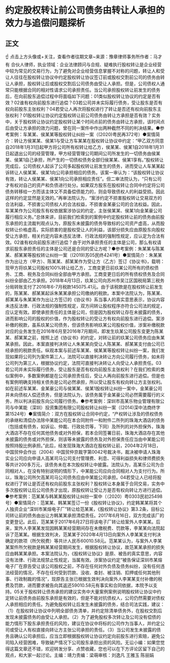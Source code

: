 # 约定股权转让前公司债务由转让人承担的效力与追偿问题探析
## 正文
☝ 点击上方头像或+关注，查看作者往期文章~来源：豫章律师事务所作者：马才有 合伙人律师，执业领域：企业法律顾问与合规、疑难执行股权转让是企业经营中较为常见的交易行为，为了避免对企业经营信息掌握不对称的问题，转让人和受让人往往在股权转让协议中约定股权转让协议签订前或股权交割前公司的债务由转让人承担，股权转让后或股权交割后公司债务由受让人承担。但是，公司债权人通常只能根据合同的相对性请求公司承担责任。当公司承担股权转让前发生的债务后，在向前股东追偿过程中将面临如下问题：01类似股权转让协议的约定是否有效？02谁有权向前股东进行追偿？03若公司并未实际履行债务，受让股东是否有权向前股东主张权利？04若受让人再次将股权进行了转让是否还有权向前股东主张权利？01股权转让协议约定股权转让前公司债务由转让方承担是否有效？实务中，关于股权转让协议约定股权转让某个时间点前的债务由转让方承担，该时间点后由受让方承担的效力问题，曾在同一案件中作出两种截然不同的判决结果。●参考案例：车某某、侯某某等股权转让纠纷一案（(2020)粤民再372号）●案情简介：转让方侯某某、侯某1与受让方车某某在股权转让协议中约定：“甲乙双方同意自2018年1月31日起甲方将公司所有权转让给乙方，侯某某、侯某1自2018年1月31日起退出公司的经营管理，甲方经营管理公司期间公司所发生的一切债务由侯某某、侯某1自己承担，所产生的一切债权债务全部归侯某某、侯某1享有。”股权转让完成后，公司债权人起诉了公司多起股权转让前发生的债务，进而受让人车某某起诉转让人侯某某、侯某1向公司承担相应的债务。该案一审认为：“该股权转让协议有效，转让人侯某某、侯某1向公司承担相应责任”。但二审法院认为，“只有公司才有权对自己的资产和负债进行处分。如果双方股东在股权转让合同中约定将公司债务转移给一方而该主体又不具备偿债能力的，则会导致债权人的利益受损。因此这样的约定显然是无效的。”再审法院认为，“案涉约定不损害股权转让交易双方的合法利益，不损害公司债权人的合法权益，不损害金某豪公司的合法权益。因此，车某某作为公司股东有权依据案涉协议的约定，主张侯某某、侯某1向金某豪公司履行相应义务。”总体来讲，目前我们检索到的案例中约定股权转让前的债务由前股东承担的主流裁判观点认为，原股东未披露的债务导致标的公司资产虚高，从而股权转让价格虚高，实际损害的是股权受让人的利益，该部分损失应由原股东向股权受让方承担，相关约定内容未违反法律、行政法规的强制性规定，应认定为合法有效。02谁有权向前股东进行追偿？由于对外承担责任的主体是公司，那么有权请求前股东承担责任的主体是公司还是合同的受让方呢？●参考案例：朱某某与陈某某、郝某某等股权转让纠纷一案（(2019)苏05民终4241号）●案情简介：朱某某作为出让方（甲方）、陈某某、郝某某作为受让方（乙方）签订《协议书》，载明：现甲方将玖某公司股权100%转让给乙方，工商变更日前玖某公司所有的债权债务、工商、税务及合同纠纷全部由甲方承担。工商变更日后的所有债权债务及合同纠纷全部由乙方承担。2018年4月13日，玖某公司向苏州市吴江区国税局第三税务分局转账支付了2016年6-7月税款145075.41元。由于该税款是在股权转让前发生的，陈某某、郝某某起诉朱某某承担公司缴纳的税款。本案中法院认为，陈某某、郝某某与朱某某作为出让方签订的《协议书》系当事人的真实意思表示，协议内容未违反法律、行政法规的强制性规定，双方间转让股权程序亦符合公司法的规定，应认定有效。即使承担责任的主体是公司，但是因为股权转让存在未披露的债务，进而影响公司的股权的价值，作为股权转让的受让方有权向前股东进行追偿。案涉补缴的税款，虽系玖某公司债务，但该债务影响玖某公司股权价值，涉案补缴税款对应的业务发生在2016年6月至2016年7月期间，即发生玖某公司股东变更为陈某某、郝某某之前，按照上述《协议书》的约定，对转让前的玖某公司债务应由朱某某承担。因此，本案直接判决转让人朱某某向受让人陈某某、郝某某支付由公司已经承担的税款责任。纵观本案与前述车某某、侯某某等股权转让纠纷一案，我们发现如果将公司列为案件第三人，法院可以直接判决转让方向公司履行债务，如未将公司列为第三人，根据协议约定，法院可直接判决转让人向受让人承担责任。03若公司并未实际履行债务，受让股东是否有权向前股东主张权利？在我们检索的类似案例中，多数案例都是在公司承担责任后，受让人再向前股东进行追偿。但是也有案例明确支持相关债务是公司必然承担，所以受让股东有权向转让方主张权利。如在前述车某某、金某豪公司与侯某某、侯某1股权转让纠纷一案中，金某豪公司并未向债权人偿还债务，但是法院认为，该债务属于金某豪公司必然需要履行的义务，所以判决前股东向公司履行债务。●参考案例：深圳市高某乐物业管理有限公司与中某能（深圳）投资集团有限公司股权转让纠纷一案（(2014)深中法商终字第1524号）●案情简介：双方在股权转让合同中约定，“产权转让涉及的债权债务的承继和清偿办法除中某能公司在本合同附件一和附件二所列的珠海大酒店的债务（包括或有债务，如诉讼、仲裁、行政处罚等，下同）及所列的对外担保外，珠海大酒店不存在任何其他债务或对外担保，若本合同签署日前，珠海大酒店存在其他未披露的债务或对外担保，则该等未披露的债务及对外担保责任应当由中某能公司按照持股比例承担。”此后，经发现珠海大酒店在股权转让前，2004年2月18日，中国贸仲会作出（2004）中国贸仲京裁字第0042号裁决书，裁决被申请人珠海实业公司应向申请人高某司马公司支付管理费、利息、可得利益损失和律师费损失等共计200多万元，该债务未在本次股权转让中披露。法院认为，高某乐公司为合同相对人，在没有特别说明的情形下，中某能公司应向合同相对人为支付行为。所以，珠海公司所欠高某司马公司债务应由中某能公司承担。04若受让人已经将股权进行了转让是否还有权向前股东主张权利？股权转让本身属于合同交易，实务中多次股权转让后公司债务才出现，原股权转让受让方是否有权向转让方进行追偿。●参考案例：范某某与韩某某股权转让纠纷一案中（（2020）粤0303民初25498号）●案情简介：范某某、韩某某签订一份《股权转让协议》，约定韩某某将其个人独资企业“深圳市某熔电子厂”转让给范某某，《股权转让协议》第3.2条，目标公司转让前的债务由出让方韩某某承担清偿责任。2017年6月16日，双方完成该厂的变更登记。此后，范某某于2017年6月27日将该电子厂转让给案外人李某某。后来，案外人李某某发现因韩某某经营期间存在未缴税费、罚款等，李某某向法院起诉了范某某。根据生效判决，范某某于2020年4月13日向案外人李某某支付判决确定的款项（所欠税费）等共计人民币60010.58元。范某某认为，与案外人李某某案件所欠税款是韩某某经营期间发生，根据股权转让协议，故范某某承担的损失应由韩某某承担。本案法院认为，《股权转让协议》是原、被告的真实意思，内容没有法律、行政法规禁止性规定，当属有效。涉案协议约定“被告保证深圳市某熔电子厂在原告受让该公司股权之前，不存在任何对外负债及债务纠纷，没有任何违法经营的情况，不存在任何受到罚款、没收、查封、被注销、扣押或任何其他刑事、行政制裁的情况”，现原告主张已根据生效判决向案外人李某某支付补缴的税费及罚款，进而要求被告向其返还59010.58元有事实和合同依据，本院予以支持。05关于股权转让债务承担的建议实务中大量案例案例说明股权转让协议中约定转让前债务由前股东承担是有效的，但是不能对抗债权人，公司仍然需要对债权人承担相应的责任。为避免股权转让后发生未披露的债务，结合司法实践，建议：（1）在股权转让协议中列明全部债务清单，并约定除清单债务外，在股权交割后发现未披露债务的由受让人承担。（2）为了避免股权多次转让及公司没有偿债的能力情形下股东承担责任的风险，建议在协议中将标的公司作为当事人，并约定公司或受让人有权直接向转让方主张公司承担的责任。（3）当公司发生未披露的债务且确认公司承担后，应当立即根据股权转让协议约定向前股东进行索赔，避免公司陷入经营困难，导致破产情况下公司股东承担出资的风险。无讼小编：如果您觉得这篇文章还不错，欢迎转发分享、点赞收藏，您也可以在下方评论区留下自己的观点，和大家一起讨论。主编：靖力责编：梁萌审核：刘逸凡 王雅玉 陈丽娟